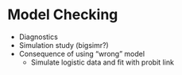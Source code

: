 # Model Checking {#model-checking}

- Diagnostics
- Simulation study (bigsimr?)
- Consequence of using “wrong” model
  - Simulate logistic data and fit with probit link
